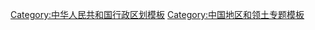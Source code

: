 {{Navbox
|name=Guangxi topics
|state= {{{state<includeonly>|collapsed</includeonly>}}}
|title=[[广西]]专题
|listclass = hlist
|above = [[南宁市]]（[[中华人民共和国省会列表|省会]]）
|below = {{icon|category}} '''[[:Category:广西|分类]]'''&nbsp;&nbsp;&nbsp;&nbsp;[[File:Commons-logo.svg|16x16px|link=|alt=]] '''[[commons:Category:Guangxi|共享资源]]'''
|evenstyle = background:#F4F0EC

|group1=[[:Category:广西|总体]] 
|list1=
* [[广西历史|历史]]
* [[广西政治|政治]]
* [[广西经济|经济]] 

|group2=[[广西地理|地理]]
|list2=
* [[中华人民共和国城市列表#广西|城市]] 
* [[南岭]] 
* [[北部湾]] 
* [[猫儿山_(桂林市)|猫儿山]]

|group3=[[广西壮族自治区高等学校列表|教育]]
|list3=
* [[广西大学]] 
* [[广西师范大学]] 
* [[广西医科大学]] 
* [[广西艺术学院]] 

|group4=[[广西文化|文化]]
|list4=
* [[西南官话]]（[[桂柳话]]）
* [[粤语]]（[[邕浔片]]、[[粵海片]]、[[勾漏片]]、[[钦廉片]]）
* [[客家话]]
* [[广西平话]]
* [[壮语]]
* [[壮文]]
* [[方块壮字|壮字]]
* [[刘三姐]]
* [[布洛陀]]
* [[歌圩]]

|group5=饮食
|list5=
* [[桂林米粉]] 
* [[螺蛳粉]] 
* [[坨坨肉]] 

|group6=旅游景点
|list6=
* [[龙脊梯田]]
* [[漓江]] 
* [[靖江王府]] 
* [[阳朔县|阳朔]] 
* [[德天瀑布]]
* [[涠洲岛]]

}}<noinclude>


{{collapsible option |state=collapsed}}

[[Category:中华人民共和国行政区划模板]]
[[Category:中国地区和领土专题模板]]
[[Category:广西模板| ]]
</noinclude>